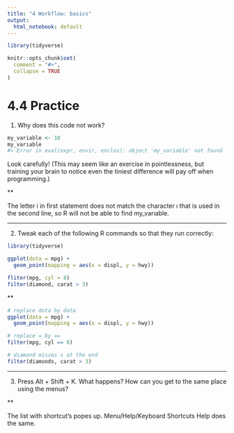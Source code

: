 ```yaml
---
title: "4 Workflow: basics"
output:
  html_notebook: default
---
```


```r
library(tidyverse)

knitr::opts_chunk$set(
  comment = "#>",
  collapse = TRUE
)
```

# 4.4 Practice

1.  Why does this code not work?

```r
my_variable <- 10
my_varıable
#> Error in eval(expr, envir, enclos): object 'my_varıable' not found
```

Look carefully! (This may seem like an exercise in pointlessness, but training your brain to notice even the tiniest difference will pay off when programming.)

**

The letter i in first statement does not match the character ı that is used in the second line, so R will not be able to find my_varıable.

***

2.  Tweak each of the following R commands so that they run correctly:


```r
library(tidyverse)

ggplot(dota = mpg) + 
  geom_point(mapping = aes(x = displ, y = hwy))

fliter(mpg, cyl = 8)
filter(diamond, carat > 3)
```

**

```r
# replace dota by data
ggplot(data = mpg) + 
  geom_point(mapping = aes(x = displ, y = hwy))

# replace = by ==
filter(mpg, cyl == 8)

# diamond misses s at the end
filter(diamonds, carat > 3)
```

***

3.  Press Alt + Shift + K. What happens? How can you get to the same place using the menus?

**

The list with shortcut's popes up. Menu/Help/Keyboard Shortcuts Help does the same.
